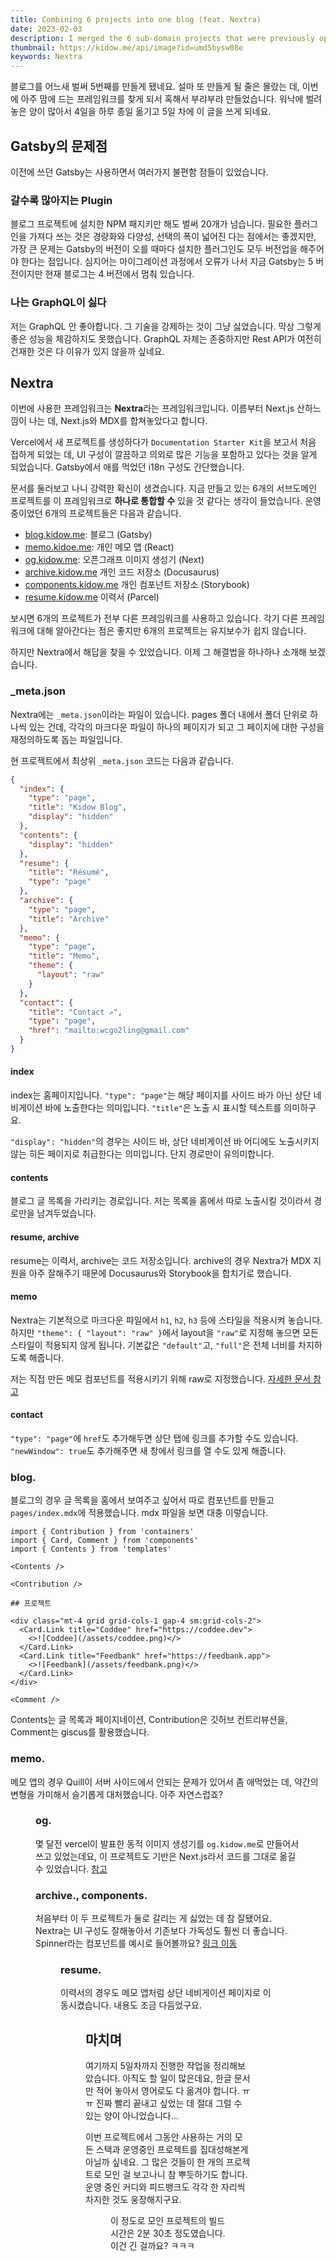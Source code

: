 ```yaml
---
title: Combining 6 projects into one blog (feat. Nextra)
date: 2023-02-03
description: I merged the 6 sub-domain projects that were previously operated into a single project.
thumbnail: https://kidow.me/api/image?id=umd5bysw08e
keywords: Nextra
---
```



<BackTop />
<Frontmatter />

블로그를 어느새 벌써 5번째를 만들게 됐네요. 설마 또 만들게 될 줄은 몰랐는 데, 이번에 아주 맘에 드는 프레임워크를 찾게 되서 혹해서 부랴부랴 만들었습니다. 워낙에 벌려놓은 양이 많아서 4일을 하루 종일 옮기고 5일 차에 이 글을 쓰게 되네요.

## Gatsby의 문제점

이전에 쓰던 Gatsby는 사용하면서 여러가지 불편함 점들이 있었습니다.

### 갈수록 많아지는 Plugin

블로그 프로젝트에 설치한 NPM 패지키만 해도 벌써 20개가 넘습니다. 필요한 플러그인을 가져다 쓰는 것은 경량화와 다양성, 선택의 폭이 넓어진 다는 점에서는 좋겠지만, 가장 큰 문제는 Gatsby의 버전이 오를 때마다 설치한 플러그인도 모두 버전업을 해주어야 한다는 점입니다. 심지어는 마이그레이션 과정에서 오류가 나서 지금 Gatsby는 5 버전이지만 현재 블로그는 4 버전에서 멈춰 있습니다.

### 나는 GraphQL이 싫다

저는 GraphQL 안 좋아합니다. 그 기술을 강제하는 것이 그냥 싫었습니다. 막상 그렇게 좋은 성능을 체감하지도 못했습니다. GraphQL 자체는 존중하지만 Rest API가 여전히 건재한 것은 다 이유가 있지 않을까 싶네요.

## Nextra

이번에 사용한 프레임워크는 **Nextra**라는 프레임워크입니다. 이름부터 Next.js 산하느낌이 나는 데, Next.js와 MDX를 합쳐놓았다고 합니다.

Vercel에서 새 프로젝트를 생성하다가 `Documentation Starter Kit`을 보고서 처음 접하게 되었는 데, UI 구성이 깔끔하고 의외로 많은 기능을 포함하고 있다는 것을 알게 되었습니다. Gatsby에서 애를 먹었던 i18n 구성도 간단했습니다.

문서를 둘러보고 나니 강력한 확신이 생겼습니다. 지금 만들고 있는 6개의 서브도메인 프로젝트를 이 프레임워크로 **하나로 통합할 수** 있을 것 같다는 생각이 들었습니다. 운영 중이었던 6개의 프로젝트들은 다음과 같습니다.

- [blog.kidow.me](https://blog.kidow.me): 블로그 (Gatsby)
- [memo.kidoe.me](https://memo.kidow.me): 개인 메모 앱 (React)
- [og.kidow.me](https://og.kidow.me): 오픈그래프 이미지 생성기 (Next)
- [archive.kidow.me](https://archive.kidow.me) 개인 코드 저장소 (Docusaurus)
- [components.kidow.me](https://components.kidow.me) 개인 컴포넌트 저장소 (Storybook)
- [resume.kidow.me](https://resume.kidow.me) 이력서 (Parcel)

보시면 6개의 프로젝트가 전부 다른 프레임워크를 사용하고 있습니다. 각기 다른 프레임워크에 대해 알아간다는 점은 좋지만 6개의 프로젝트는 유지보수가 쉽지 않습니다.

하지만 Nextra에서 해답을 찾을 수 있었습니다. 이제 그 해결법을 하나하나 소개해 보겠습니다.

### \_meta.json

Nextra에는 `_meta.json`이라는 파일이 있습니다. pages 폴더 내에서 폴더 단위로 하나씩 있는 건데, 각각의 마크다운 파일이 하나의 페이지가 되고 그 페이지에 대한 구성을 재정의하도록 돕는 파일입니다.

현 프로젝트에서 최상위 `_meta.json` 코드는 다음과 같습니다.

```json filename="pages/_meta.ko.json"
{
  "index": {
    "type": "page",
    "title": "Kidow Blog",
    "display": "hidden"
  },
  "contents": {
    "display": "hidden"
  },
  "resume": {
    "title": "Résumé",
    "type": "page"
  },
  "archive": {
    "type": "page",
    "title": "Archive"
  },
  "memo": {
    "type": "page",
    "title": "Memo",
    "theme": {
      "layout": "raw"
    }
  },
  "contact": {
    "title": "Contact ↗",
    "type": "page",
    "href": "mailto:wcgo2ling@gmail.com"
  }
}
```

#### index

index는 홈페이지입니다. `"type": "page"`는 해당 페이지를 사이드 바가 아닌 상단 네비게이션 바에 노출한다는 의미입니다. `"title"`은 노출 시 표시할 텍스트를 의미하구요.

`"display": "hidden"`의 경우는 사이드 바, 상단 네비게이션 바 어디에도 노출시키지 않는 히든 페이지로 취급한다는 의미입니다. 단지 경로만이 유의미합니다.

#### contents

블로그 글 목록을 가리키는 경로입니다. 저는 목록을 홈에서 따로 노출시킬 것이라서 경로만을 남겨두었습니다.

#### resume, archive

resume는 이력서, archive는 코드 저장소입니다. archive의 경우 Nextra가 MDX 지원을 아주 잘해주기 때문에 Docusaurus와 Storybook을 합치기로 했습니다.

#### memo

Nextra는 기본적으로 마크다운 파일에서 `h1`, `h2`, `h3` 등에 스타일을 적용시켜 놓습니다. 하지만 `"theme": { "layout": "raw" }`에서 layout을 `"raw"`로 지정해 놓으면 모든 스타일이 적용되지 않게 됩니다. 기본값은 `"default"`고, `"full"`은 전체 너비를 차지하도록 해줍니다.

저는 직접 만든 메모 컴포넌트를 적용시키기 위해 raw로 지정했습니다. [자세한 문서 참고](https://nextra.site/docs/docs-theme/page-configuration#layouts)

#### contact

`"type": "page"`에 `href`도 추가해두면 상단 탭에 링크를 추가할 수도 있습니다. `"newWindow": true`도 추가해주면 새 창에서 링크를 열 수도 있게 해줍니다.

### blog.

블로그의 경우 글 목록을 홈에서 보여주고 싶어서 따로 컴포넌트를 만들고 `pages/index.mdx`에 적용했습니다. mdx 파일을 보면 대충 이렇습니다.

```mdx filename="pages/index.ko.mdx"
import { Contribution } from 'containers'
import { Card, Comment } from 'components'
import { Contents } from 'templates'

<Contents />

<Contribution />

## 프로젝트

<div class="mt-4 grid grid-cols-1 gap-4 sm:grid-cols-2">
  <Card.Link title="Coddee" href="https://coddee.dev">
    <>![Coddee](/assets/coddee.png)</>
  </Card.Link>
  <Card.Link title="Feedbank" href="https://feedbank.app">
    <>![Feedbank](/assets/feedbank.png)</>
  </Card.Link>
</div>

<Comment />
```

Contents는 글 목록과 페이지네이션, Contribution은 깃허브 컨트리뷰션을, Comment는 giscus를 활용했습니다.

### memo.

메모 앱의 경우 Quill이 서버 사이드에서 안되는 문제가 있어서 좀 애먹었는 데, 약간의 변형을 가미해서 슬기롭게 대처했습니다. 아주 자연스럽죠?

<Figure caption="메모 앱" image="/contents/20/memo.png" />

### og.

몇 달전 vercel이 발표한 동적 이미지 생성기를 `og.kidow.me`로 만들어서 쓰고 있었는데요, 이 프로젝트도 기반은 Next.js라서 코드를 그대로 옮길 수 있었습니다. [참고](https://vercel.com/docs/concepts/functions/edge-functions/og-image-generation)

### archive., components.

처음부터 이 두 프로젝트가 둘로 갈리는 게 싫었는 데 참 잘됐어요. Nextra는 UI 구성도 잘해놓아서 기존보다 가독성도 훨씬 더 좋습니다. Spinner라는 컴포넌트를 예시로 들어볼까요? [링크 이동](/archive/feedback/Spinner)

<Figure caption="Spinner 컴포넌트 문서" image="/contents/20/spinner.png" />

### resume.

이력서의 경우도 메모 앱처럼 상단 네비게이션 페이지로 이동시켰습니다. 내용도 조금 다듬었구요.

<Figure caption="이력서 페이지" image="/contents/20/resume.png" />

## 마치며

여기까지 5일차까지 진행한 작업을 정리해보았습니다. 아직도 할 일이 많은데요, 한글 문서만 적어 놓아서 영어로도 다 옮겨야 합니다. ㅠㅠ 진짜 빨리 끝내고 싶었는 데 절대 그럴 수 있는 양이 아니었습니다...

이번 프로젝트에서 그동안 사용하는 거의 모든 스택과 운영중인 프로젝트를 집대성해본게 아닐까 싶네요. 그 많은 것들이 한 개의 프로젝트로 모인 걸 보고나니 참 뿌듯하기도 합니다. 운영 중인 커디와 피드뱅크도 각각 한 자리씩 차지한 것도 웅장해지구요.

<Figure caption="프로젝트 홈" image="/contents/20/home.png" />

이 정도로 모인 프로젝트의 빌드 시간은 2분 30초 정도였습니다. 이건 긴 걸까요? ㅋㅋㅋ

<Figure caption="Vercel에서 본 빌드 시간" image="/contents/20/build-time.png" />

<ShareButtons />
<Comment />
